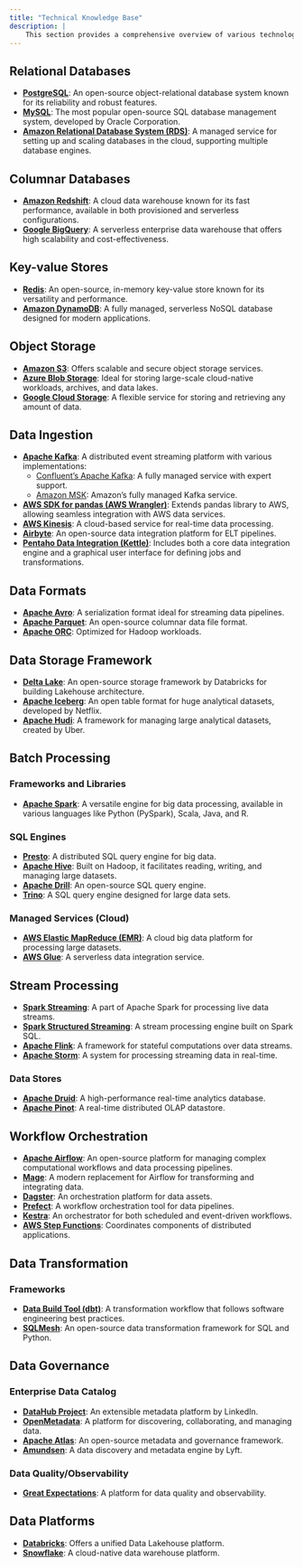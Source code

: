 ---
title: "Technical Knowledge Base"
description: |
    This section provides a comprehensive overview of various technologies and tools in the field of data engineering.
---

## Relational Databases
- **[PostgreSQL](https://www.postgresql.org)**: An open-source object-relational database system known for its reliability and robust features.
- **[MySQL](https://www.mysql.com)**: The most popular open-source SQL database management system, developed by Oracle Corporation.
- **[Amazon Relational Database System (RDS)](https://aws.amazon.com/rds/)**: A managed service for setting up and scaling databases in the cloud, supporting multiple database engines.

## Columnar Databases
- **[Amazon Redshift](https://aws.amazon.com/redshift/)**: A cloud data warehouse known for its fast performance, available in both provisioned and serverless configurations.
- **[Google BigQuery](https://cloud.google.com/bigquery)**: A serverless enterprise data warehouse that offers high scalability and cost-effectiveness.

## Key-value Stores
- **[Redis](https://redis.io)**: An open-source, in-memory key-value store known for its versatility and performance.
- **[Amazon DynamoDB](https://aws.amazon.com/dynamodb/)**: A fully managed, serverless NoSQL database designed for modern applications.

## Object Storage
- **[Amazon S3](https://aws.amazon.com/s3/)**: Offers scalable and secure object storage services.
- **[Azure Blob Storage](https://azure.microsoft.com/en-us/products/storage/blobs)**: Ideal for storing large-scale cloud-native workloads, archives, and data lakes.
- **[Google Cloud Storage](https://cloud.google.com/storage)**: A flexible service for storing and retrieving any amount of data.

## Data Ingestion
- **[Apache Kafka](https://kafka.apache.org/)**: A distributed event streaming platform with various implementations:
  - [Confluent's Apache Kafka](https://www.confluent.io): A fully managed service with expert support.
  - [Amazon MSK](https://aws.amazon.com/msk/): Amazon's fully managed Kafka service.
- **[AWS SDK for pandas (AWS Wrangler)](https://github.com/aws/aws-sdk-pandas)**: Extends pandas library to AWS, allowing seamless integration with AWS data services.
- **[AWS Kinesis](https://aws.amazon.com/kinesis/)**: A cloud-based service for real-time data processing.
- **[Airbyte](https://github.com/airbytehq/airbyte)**: An open-source data integration platform for ELT pipelines.
- **[Pentaho Data Integration (Kettle)](https://www.hitachivantara.com/en-us/products/pentaho-platform/data-integration-analytics.html)**: Includes both a core data integration engine and a graphical user interface for defining jobs and transformations.

## Data Formats
- **[Apache Avro](https://avro.apache.org)**: A serialization format ideal for streaming data pipelines.
- **[Apache Parquet](https://parquet.apache.org)**: An open-source columnar data file format.
- **[Apache ORC](https://orc.apache.org)**: Optimized for Hadoop workloads.

## Data Storage Framework
- **[Delta Lake](https://delta.io)**: An open-source storage framework by Databricks for building Lakehouse architecture.
- **[Apache Iceberg](https://iceberg.apache.org)**: An open table format for huge analytical datasets, developed by Netflix.
- **[Apache Hudi](https://hudi.apache.org)**: A framework for managing large analytical datasets, created by Uber.

## Batch Processing
### Frameworks and Libraries
- **[Apache Spark](https://spark.apache.org)**: A versatile engine for big data processing, available in various languages like Python (PySpark), Scala, Java, and R.

### SQL Engines
- **[Presto](http://prestodb.io)**: A distributed SQL query engine for big data.
- **[Apache Hive](https://hive.apache.org)**: Built on Hadoop, it facilitates reading, writing, and managing large datasets.
- **[Apache Drill](https://drill.apache.org)**: An open-source SQL query engine.
- **[Trino](https://trino.io)**: A SQL query engine designed for large data sets.

### Managed Services (Cloud)
- **[AWS Elastic MapReduce (EMR)](https://aws.amazon.com/emr/)**: A cloud big data platform for processing large datasets.
- **[AWS Glue](https://aws.amazon.com/glue/)**: A serverless data integration service.

## Stream Processing
- **[Spark Streaming](https://spark.apache.org/docs/latest/streaming-programming-guide.html)**: A part of Apache Spark for processing live data streams.
- **[Spark Structured Streaming](https://spark.apache.org/docs/latest/structured-streaming-programming-guide.html)**: A stream processing engine built on Spark SQL.
- **[Apache Flink](https://flink.apache.org)**: A framework for stateful computations over data streams.
- **[Apache Storm](https://storm.apache.org/about/integrates.html)**: A system for processing streaming data in real-time.

### Data Stores
- **[Apache Druid](https://druid.apache.org)**: A high-performance real-time analytics database.
- **[Apache Pinot](https://pinot.apache.org)**: A real-time distributed OLAP datastore.

## Workflow Orchestration
- **[Apache Airflow](https://airflow.apache.org)**: An open-source platform for managing complex computational workflows and data processing pipelines.
- **[Mage](https://www.mage.ai)**: A modern replacement for Airflow for transforming and integrating data.
- **[Dagster](https://dagster.io)**: An orchestration platform for data assets.
- **[Prefect](https://www.prefect.io)**: A workflow orchestration tool for data pipelines.
- **[Kestra](https://kestra.io)**: An orchestrator for both scheduled and event-driven workflows.
- **[AWS Step Functions](https://aws.amazon.com/step-functions/)**: Coordinates components of distributed applications.

## Data Transformation
### Frameworks
- **[Data Build Tool (dbt)](https://www.getdbt.com)**: A transformation workflow that follows software engineering best practices.
- **[SQLMesh](https://sqlmesh.readthedocs.io/en/stable/)**: An open-source data transformation framework for SQL and Python.

## Data Governance
### Enterprise Data Catalog
- **[DataHub Project](https://datahubproject.io)**: An extensible metadata platform by LinkedIn.
- **[OpenMetadata](https://open-metadata.org)**: A platform for discovering, collaborating, and managing data.
- **[Apache Atlas](https://atlas.apache.org/#/)**: An open-source metadata and governance framework.
- **[Amundsen](https://www.amundsen.io)**: A data discovery and metadata engine by Lyft.

### Data Quality/Observability
- **[Great Expectations](https://greatexpectations.io)**: A platform for data quality and observability.

## Data Platforms
- **[Databricks](https://www.databricks.com)**: Offers a unified Data Lakehouse platform.
- **[Snowflake](https://www.snowflake.com/en/)**: A cloud-native data warehouse platform.
